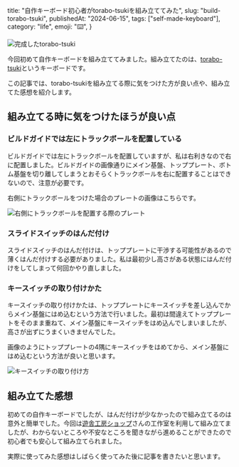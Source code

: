 
  title: "自作キーボード初心者がtorabo-tsukiを組み立ててみた",
  slug: "build-torabo-tsuki",
  publishedAt: "2024-06-15",
  tags: ["self-made-keyboard"],
  category: "life",
  emoji: "⌨️",
}

![完成したtorabo-tsuki](/build-torabo-tsuki/torabo-tsuki.jpg)

今回初めて自作キーボードを組み立ててみました。組み立てたのは、[torabo-tsuki](https://github.com/sekigon-gonnoc/torabo-tsuki/tree/main)というキーボードです。

<ContentLinkCard url="https://booth.pm/ja/items/5774326"/>

この記事では、torabo-tsukiを組み立てる際に気をつけた方が良い点や、組み立てた感想を紹介します。

## 組み立てる時に気をつけたほうが良い点

### ビルドガイドでは左にトラックボールを配置している

ビルドガイドでは左にトラックボールを配置していますが、私は右利きなので右に配置しました。ビルドガイドの画像通りにメイン基盤、トッププレート、ボトム基盤を切り離してしまうとおそらくトラックボールを右に配置することはできないので、注意が必要です。

右側にトラックボールをつけた場合のプレートの画像はこちらです。

![右側にトラックボールを配置する際のプレート](/build-torabo-tsuki/plate.jpg)

### スライドスイッチのはんだ付け

スライドスイッチのはんだ付けは、トッププレートに干渉する可能性があるので薄くはんだ付けする必要がありました。私は最初少し高さがある状態にはんだ付けをしてしまって何回かやり直しました。

### キースイッチの取り付けかた

キースイッチの取り付けかたは、トッププレートにキースイッチを差し込んでからメイン基盤にはめ込むという方法で行いました。最初は間違えてトッププレートをそのまま重ねて、メイン基盤にキースイッチをはめ込んでしまいましたが、高さが出ずにうまくいきませんでした。

画像のようにトッププレートの4隅にキースイッチをはめてから、メイン基盤にはめ込むという方法が良いと思います。


![キースイッチの取り付け方](/build-torabo-tsuki/key-switch.jpg)

## 組み立てた感想

初めての自作キーボードでしたが、はんだ付けが少なかったので組み立てるのは意外と簡単でした。今回は[遊舎工房ショップ](https://shop.yushakobo.jp/)さんの工作室を利用して組み立てましたが、わからないところや不安なところを聞きながら進めることができたので初心者でも安心して組み立てられました。

実際に使ってみた感想はしばらく使ってみた後に記事を書きたいと思います。

